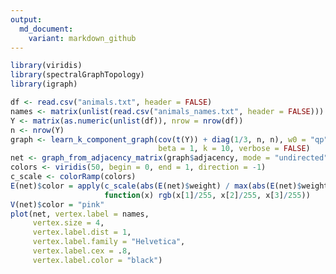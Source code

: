 ```yaml
---
output:
  md_document:
    variant: markdown_github
---
```


<!-- README.md is generated from README.Rmd. Please edit that file -->

```r
library(viridis)
library(spectralGraphTopology)
library(igraph)

df <- read.csv("animals.txt", header = FALSE)
names <- matrix(unlist(read.csv("animals_names.txt", header = FALSE)))
Y <- matrix(as.numeric(unlist(df)), nrow = nrow(df))
n <- nrow(Y)
graph <- learn_k_component_graph(cov(t(Y)) + diag(1/3, n, n), w0 = "qp",
                                 beta = 1, k = 10, verbose = FALSE)
net <- graph_from_adjacency_matrix(graph$adjacency, mode = "undirected", weighted = TRUE)
colors <- viridis(50, begin = 0, end = 1, direction = -1)
c_scale <- colorRamp(colors)
E(net)$color = apply(c_scale(abs(E(net)$weight) / max(abs(E(net)$weight))), 1,
                     function(x) rgb(x[1]/255, x[2]/255, x[3]/255))
V(net)$color = "pink"
plot(net, vertex.label = names,
     vertex.size = 4,
     vertex.label.dist = 1,
     vertex.label.family = "Helvetica",
     vertex.label.cex = .8,
     vertex.label.color = "black")
```
